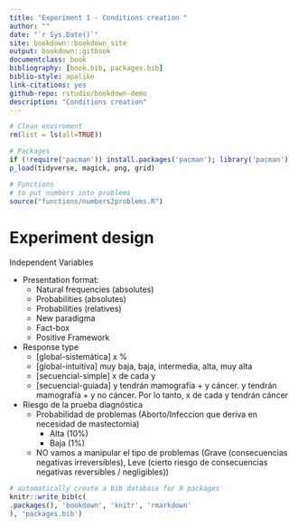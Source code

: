 ```yaml
--- 
title: "Experiment 1 - Conditions creation "
author: ""
date: "`r Sys.Date()`"
site: bookdown::bookdown_site
output: bookdown::gitbook
documentclass: book
bibliography: [book.bib, packages.bib]
biblio-style: apalike
link-citations: yes
github-repo: rstudio/bookdown-demo
description: "Conditions creation"
---
```



```r
# Clean enviroment
rm(list = ls(all=TRUE))
```

```r
# Packages
if (!require('pacman')) install.packages('pacman'); library('pacman')
p_load(tidyverse, magick, png, grid)
```

```r
# Functions
# to put numbers into problems
source("functions/numbers2problems.R")

```

# Experiment design 

Independent Variables

* Presentation format:
    + Natural frequencies (absolutes)
    + Probabilities (absolutes)
    + Probabilities (relatives)
    + New paradigma
    + Fact-box
    + Positive Framework

* Response type
    + [global-sistemática]    x %  
    + [global-intuitiva] muy baja, baja, intermedia, alta, muy alta
    + [secuencial-simple]   x   de cada   y  
    + [secuencial-guiada]  y   tendrán mamografía + y cáncer.   y   tendrán mamografía + y no cáncer. Por lo tanto,   x   de cada   y   tendrán cáncer

* Riesgo de la prueba diagnóstica
    + Probabilidad de problemas (Aborto/Infeccion que deriva en necesidad de mastectomia)
        + Alta (10%)
        + Baja (1%)
    + NO vamos a manipular el tipo de problemas (Grave (consecuencias negativas irreversibles), Leve (cierto riesgo de consecuencias negativas reversibles / negligibles))


```r
# automatically create a bib database for R packages
knitr::write_bib(c(
.packages(), 'bookdown', 'knitr', 'rmarkdown'
), 'packages.bib')
```